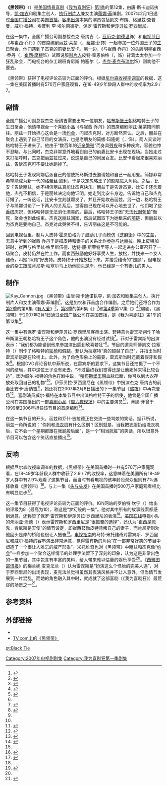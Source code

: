 {{NOT|黑色領結}}
{{noteTA
|G1=TV
|G2=Show
|T=zh-cn:黑领带; zh-tw:黑領帶; zh-hk:黑領帶;
|1=zh-cn:我为喜剧狂; zh-tw:超級製作人; zh-hk:娛樂揸Fit人;
|2=zh-hk:珍·嘉露絲姬;zh-cn=简·科拉克斯基;
}}
{{Infobox television episode
|Title         = 黑领带
|Series        = [[我为喜剧狂|我为喜剧狂]]
|Season        = 1
|Episode       = 12
|Airdate       = {{Start date|2007|02|01}}
|Production    = 112
|Writer        = [[凯·加农|凯·加农]]<br>[[蒂娜·菲|蒂娜·菲]]
|Director      = {{link-en|唐·斯卡迪诺|Don Scardino}}
|Guests        =
*凯文·布朗（{{lang|en|Kevin Brown}}）饰达特·康·斯莱特里（{{lang|en|Dot Com Slattery}}）
*格里兹·查普曼（{{lang|en|Grizz Chapman}}）饰格里兹·格里斯伍德（{{lang|en|Grizz Griswold}}）
*{{link-en|威尔·福特|Will Forte}}饰托马斯（{{lang|en|Tomas}}）
*{{link-en|埃普利·李·埃尔南德斯|April Lee Hernández}}饰维奇（{{lang|en|Vicki}}）
*{{link-en|保罗·雷宾斯|Paul Reubens}}饰[[哈布斯堡王朝|哈布斯堡王朝]]格哈特王子（{{lang|en|Prince Gerhardt Hapsburg}}）
*[[伊莎贝拉·罗西里尼|伊莎贝拉·罗西里尼]]饰比安卡·唐纳吉（{{lang|en|Bianca Donaghy}}）
*朗尼·罗斯（{{lang|en|Lonny Ross}}）饰乔什·吉拉德（{{lang|en|Josh Girard}}）
|Episode list  = [[我为喜剧狂_(第1季)|《我为喜剧狂》 (第1季)]]<br>[[我为喜剧狂剧集列表|我为喜剧狂剧集列表]]
|Prev          = [[头与头发|头与头发]]
|Next          = [[熬夜_(我为喜剧狂)|熬夜]]
}}

'''《黑领带》'''（{{lang-en|''Black Tie''}}）是[[美国|美国]][[情景喜剧|情景喜剧]]《[[我为喜剧狂|我为喜剧狂]]》[[我为喜剧狂_(第1季)|第1季]]的第12集，由唐·斯卡迪诺执导，[[凯·加农|凯·加农]]和剧集主创人、[[执行制片人|执行制片人]]兼女主演[[蒂娜·菲|蒂娜·菲]]编剧，2007年2月1日通过[[全国广播公司|全国广播公司]]在美国[[首演|首播]]。[[友情客串|客串出演]]本集的演员包括凯文·布朗、格里兹·查普曼、威尔·福特、埃普利·李·埃尔南德斯、保罗·雷宾斯和[[伊莎贝拉·罗西里尼|伊莎贝拉·罗西里尼]]。

在这一集中，全国广播公司副总裁杰克·唐纳吉（{{lang|en|Jack Donaghy}}，[[亚历克·鲍德温|亚历克·鲍德温]]饰）和[[电视节目|电视节目]]《{{lang|en|TGS}}与崔西·乔丹》的首席编剧丽兹·莱蒙（{{lang|en|Liz Lemon}}，[[蒂娜·菲|蒂娜·菲]]饰）一起参加一位外国王子的[[生日|生日]]聚会，他们遇到了杰克的前妻比安卡。另一边，《{{lang|en|TGS}}与崔西·乔丹》的头牌明星崔西·乔丹（{{lang|en|Tracy Jordan}}，[[崔西·摩根|崔西·摩根]]饰）试图说服[[制片人|制片人]]皮特·霍恩伯格（{{lang|en|Pete Hornberger}}，{{link-en|斯科特·安第斯|Scott Adsit}}饰）背着太太参加一个狂乱聚会，而电视台的杂工跟班肯尼斯·帕塞尔（{{lang|en|Kenneth Parcell}}，[[杰克·麦克布瑞尔|杰克·麦克布瑞尔]]饰）则劝他不要去。

《黑领带》获得了电视评论员较为正面的评价。根据[[尼尔森收视率调查|尼尔森收视率调查]]的数据，这一集在美国首播时有570万户家庭观看，在18-49岁年龄段人群中的收视率为2.9 / 7。

==剧情==
全国广播公司副总裁杰克·唐纳吉需要出席一位朋友，[[哈布斯堡王朝|哈布斯堡王朝]]格哈特王子的生日聚会，他请电视台一个[[喜剧小品|喜剧小品]]《{{lang|en|TGS}}与崔西·乔丹》的首席编剧丽兹·莱蒙陪同前往。丽兹一开始担心这会是一场[[约会|约会]]，问起杰克时，对方断然否认。之后，丽兹在聚会上遇到了自己节目的女演员，也是老朋友的简娜·玛隆妮（{{lang|en|Jenna Maroney}}，{{link-en|简·科拉克斯基|Jane Krakowski}}饰）。两人交谈时格哈特王子进来了。他由于“数百年的[[近亲繁殖|近亲繁殖]]”而身具[[残疾|残疾]]和多种疾病，容貌也惨不忍睹。与此同时，杰克非常意外地看到自己的前妻比安卡出现在现场。当她走过来打招呼时，杰克把丽兹拉过来，说这是自己的同居女友。比安卡看起来很喜欢丽兹，告诉杰克可不要让她跑掉了。

格哈特王子发现简娜后派自己的信使托马斯过去邀请她和自己一起用餐。简娜非常希望能成为新一代的[[格蕾丝·凯利|格蕾丝·凯利]]，于是决定忽略王子的缺陷进入角色。之后，比安卡告诉丽兹，她不相信丽兹真能让杰克快乐。丽兹于是告诉杰克，比安卡还念着他，杰克不相信，于是丽兹决定向他证明。她走到比安卡身边，告诉她自己和杰克订婚了。一听这话，比安卡立刻就爆发了，并且开始攻击丽兹。另一边，格哈特王子与简娜讨论了一下两人的关系后，觉得自己现在可以开心地去世了，他们喝了些[[香槟酒|香槟]]庆祝，但格哈特是无法消化酒类的。最后，格哈特王子因“无法[[代谢|代谢]][[葡萄|葡萄]]”而死，聚会也到此结束。杰克送丽兹回家，然后试图取下为她租来的[[项链|项链]]，但丽兹以为杰克是要吻自己。杰克对此哭笑不得，告诉丽兹这是不可能的。

回到电视台里，制片人皮特·霍恩伯格为了鼓励儿子而模仿《[[芝麻街|芝麻街]]》中的[[艾蒙|艾蒙]]，无意中听到的崔西·乔丹于是把皮特和妻子的关系比作[[参孙|参孙]]与[[达丽拉|达丽拉]]。晚上皮特加班时，崔西与格里兹·格里斯伍德、达特·康·斯莱特里等人一起走进办公室召开了一场聚会。皮特仍然在忙工作，而崔西鼓励他好好享受人生，放松，并找来一个女人维奇，叫她“照顾”好皮特。皮特终于开始放松下来，并接受维奇的“照顾”，但电视台的杂工跟班肯尼斯·帕塞尔马上劝他回头是岸，他已经是一个有妻儿的男人。

==制作==
[[File:Kay_Cannon.jpg|thumb]]
《黑领带》由唐·斯卡迪诺执导，凯·加农和剧集主创人、执行制片人和女主演蒂娜·菲编剧<ref name="varietyrural">{{cite web |url=http://www.screenrush.co.uk/television/television-813/season-2600/ |title=30 Rock: Episodes |publisher=Screenrush (AlloCiné) |accessdate=2013-07-28 |location=London |archiveurl=https://web.archive.org/web/20120730001543/http://www.screenrush.co.uk/television/television-813/season-2600/ |archivedate=2012-07-30 |deadurl=no }}</ref>。这是加农和菲首度合作编剧，之后她们还将合作为[[我为喜剧狂_(第2季)|第2季]]的第6集《[[有人爱|有人爱]]》<ref>{{cite web |url=http://www.screenrush.co.uk/television/television-813/season-5594/ |title=30 Rock: Episodes |publisher=Screenrush (AlloCiné) |accessdate=2013-08-03 |location=London |archiveurl=https://web.archive.org/web/20120730001603/http://www.screenrush.co.uk/television/television-813/season-5594/ |archivedate=2012-07-30 |deadurl=no }}</ref>，[[我为喜剧狂_(第3季)|第3季]]的第6集《{{link-en|圣诞特辑 (我为喜剧狂)|Christmas Special (30 Rock)|圣诞特辑}}》<ref>{{cite web |url=http://www.screenrush.co.uk/television/television-813/season-6769/ |title=30 Rock: Episodes |publisher=Screenrush (AlloCiné) |accessdate=2013-08-03 |location=London |archiveurl=https://web.archive.org/web/20120730001610/http://www.screenrush.co.uk/television/television-813/season-6769/ |archivedate=2012-07-30 |deadurl=no }}</ref>和[[我为喜剧狂_(第4季)|第4季]]第17集《{{link-en|李·马文对德瑞克·基特|Lee Marvin vs. Derek Jeter}}》<ref>{{cite web |url=http://www.screenrush.co.uk/television/television-813/season-12361/ |title=30 Rock: Episodes |publisher=Screenrush (AlloCiné) |accessdate=2013-08-03 |location=London |archiveurl=https://web.archive.org/web/20100926225406/http://www.screenrush.co.uk/television/television-813/season-12361/ |archivedate=2010-09-26 |deadurl=no }}</ref><ref>{{cite web |url=http://tv.yahoo.com/30-rock/show/lee-marvin-vs-derek-jeter/episode/234634/castcrew;_ylt=AkyeTxhtPTOULbrAm3VFWNOxo9EF |title=30 Rock — Lee Marvin vs. Derek Jeter |accessdate=2012-10-26 |publisher=Yahoo! TV |archiveurl=https://web.archive.org/web/20121026135717/http://tv.yahoo.com/30-rock/show/lee-marvin-vs-derek-jeter/episode/234634/castcrew |archivedate=2012-10-26 |deadurl=yes }}</ref>编剧。《黑领带》于2007年2月1日通过全国广播公司在美国首播，是《我为喜剧狂》第1季的第12集<ref name="varietyrural" />。

这一集中有保罗·雷宾斯和伊莎贝拉·罗西里尼客串出演。菲特意为雷宾斯创作了哈布斯堡王朝格哈特王子这个角色，他的出演没有经过试镜<ref>{{cite news|first=Sandy|last=Cohen|url=http://www.washingtonpost.com/wp-dyn/content/article/2007/06/19/AR2007061901103.html |title=Paul Reubens and Pee-Wee Herman Are Back|accessdate=2013-08-03 |date=2007-06-19|agency=Associated Press|work=The Washington Post}}</ref>。菲对于雷宾斯的出演表示：“我们都为能请到他来参加演出感到欣喜若狂”<ref name="Commentary">{{cite video | people=Tina Fey|date=2007|title=30 Rock: Season 1: "Black Tie"|format=Audio commentary |medium=CD|publisher=Universal Studios Home Entertainment}}</ref>。节目的道具师傅凯文·拉塞特（{{lang|en|Kevin Lasit}}）制作了格哈特的[[轮椅|轮椅]]和假腿。菲认为拉塞特“真的超越了自己”，并指出当时雷宾斯是跪在轮椅上。此外，为了角色形象上的需要，雷宾斯当时还戴着假牙和假发<ref name="Commentary" />。根据DVD评论音轨中菲所说，在雷宾斯的要求下，这集节目还拍摄了一个不同的结局，其中这位王子没有死去。“不过最终我们觉得还是让他死掉来得比较合适”，因为威尔·福特的角色在剧中说，“[[哈布斯堡王朝|哈布斯堡王朝]]血脉已断，你可以到大衣存放处取回自己的礼物”<ref name="Commentary" />。伊莎贝拉·罗西里尼在《黑领带》中扮演杰克·唐纳吉的前妻比安卡·唐纳吉<ref>{{cite news |first=Henry |last=Goldblatt |url=http://www.ew.com/ew/article/0,,20054076,00.html |title=30 Rock: Season 1 DVD Review |accessdate=2013-08-03 |date=2007-08-31 |work=Entertainment Weekly |archiveurl=https://web.archive.org/web/20130130225644/http://www.ew.com/ew/article/0%2C%2C20054076%2C00.html |archivedate=2013-01-30 |deadurl=no }}</ref>，她还将在2007年2月8日播出的下一集节目《[[熬夜_(我为喜剧狂)|熬夜]]》中再次登场<ref>{{cite journal|first=Amy|last=Amatangelo|title=Television watch this|date=2007-02-04|work=Boston Herald}}</ref>。喜剧演员威尔·福特在本集节目中出演格哈特王子的信使，他曾是全国广播公司在美国播出的一部[[喜剧小品|喜剧小品]]《[[周六夜现场|周六夜现场]]》中的主要演员<ref name="tv guide">{{cite news |first=Matt |last=Mitovich |url=http://www.tvguide.com/tvshows/30-rock/episode-12-season-1/281135 |title=February 1, 2007: "It Feels Good to Laugh" |accessdate=2013-08-03 |date=2007-02-01 |work=TV Guide |archiveurl=https://web.archive.org/web/20121019174231/http://www.tvguide.com/tvshows/30-rock/episode-12-season-1/281135 |archivedate=2012-10-19 |deadurl=yes }}</ref>，蒂娜·菲曾于1999至2006年担任该节目的首席编剧<ref>{{cite news |first=Christopher |last=Goodwin |url=http://www.theguardian.com/lifeandstyle/2008/may/11/women.television |title=And funny with it |accessdate=2013-08-03 |date=2008-05-11 |work=The Guardian |archiveurl=https://web.archive.org/web/20130731114841/http://www.theguardian.com/lifeandstyle/2008/may/11/women.television |archivedate=2013-07-31 |deadurl=no }}</ref>。

在这一集节目的开头，丽兹和乔什·吉拉德正在交流一些骂娘的笑话。据菲所说，丽兹一角所说的：“你妈和[[洗衣机|洗衣机]]有什么区别？区别就是，当我把衣服扔给洗衣机后，它不会一个星期都跟在我屁股后面”，是一个“相当肮脏”的笑话，所以很意外节目可以包含这个笑话直接播出<ref name="Commentary" />。

==反响==
{{Quote box
 | quote  = “《黑领带》堪称《我为喜剧狂》出色表现的一个典范。其中结合了完全荒谬但又真实可信的人物和故事，让你不断地发出欢笑。再加上几个爆笑的客串演出，观众又看到了一集优秀的节目。”
 | source = [[IGN|IGN]]网站，罗伯特·坎宁<ref name="ign">{{cite news |first=Robert |last=Canning |url=http://www.ign.com/articles/2007/02/02/30-rock-black-tie-review |title=30 Rock: "Black Tie" Review |accessdate=2013-08-03 |date=2007-02-02 |publisher=IGN |archiveurl=https://web.archive.org/web/20120612021050/http://tv.ign.com/articles/760/760825p1.html |archivedate=2012-06-12 |deadurl=no }}</ref>
 | width = 195px
 | align = right
}}

根据尼尔森收视率调查的数据，《黑领带》在美国首播时一共有570万户家庭观看，在18-49岁年龄段人群中收获了2.9 / 7的收视率，这意味着在美国所有18-49岁人群中有2.9%观看了这集节目，而当时有看电视的该年龄段观众里则有7%选择收看《黑领带》<ref>{{cite web|url=http://www.thefutoncritic.com/news.aspx?id=20070206nbc01 |title=NBC Ratings Results For The Week Of Jan. 29 - Feb.4|accessdate=2013-08-03 |date=2007-02-06|publisher=The Futon Critic}}</ref>。与上一集《[[头与头发|头与头发]]》在美国首播时500万户家庭观看相比有明显进步<ref>{{cite web|url=http://www.thefutoncritic.com/news.aspx?id=20070123nbc02|title=The Top-Rated 'Golden Globes' Telcast In Three Years Pace NBC's Week Of Jan. 15-21|accessdate=2013-08-03 |date=2007-01-23|publisher=The Futon Critic}}</ref>。

这一集节目获得了电视评论员较为正面的评价。IGN网站的罗伯特·坎宁（{{lang|en|Robert Canning}}）给出的评级为8（最高为10），称这是“梦幻般的一集”。他对其中所有的故事线索都感到满意，还称赞了保罗·雷宾斯和伊莎贝拉·罗西里尼的表演<ref name="ign" />。[[美国在线|美国在线]]电视小队的朱丽亚·沃德（{{lang|en|Julia Ward}}）表示雷宾斯和罗西里尼是“很振奋的选择”，还认为“崔西是魔鬼，肯尼斯是天使”的情节设定，即崔西鼓励皮特背叛自己的妻子，而肯尼斯则劝他回头是岸的桥段也很让人振奋<ref>{{cite news |first=Julia |last=Ward |url=http://www.aoltv.com/2007/02/02/30-rock-black-tie/ |title=30 Rock: Black Tie |accessdate=2013-08-03 |date=2007-02-02 |publisher=TV Squad |archiveurl=https://web.archive.org/web/20120603122813/http://www.aoltv.com/2007/02/02/30-rock-black-tie/ |archivedate=2012-06-03 |deadurl=no }}</ref>。[[电视指南_(美国杂志)|电视指南]]的马特·米托维奇对雷宾斯、罗西里尼和威尔·福特的客串演出非常满意，觉得雷宾斯的角色“在一部非常好笑的节目中塑造了一个很让人难忘的威严形象”。米托维奇也对《黑领带》中丽兹和杰克像“[[约会|约会]]”一样参加一个聚会这样情节的处理手法留下了深刻的印象，认为这是非常出色的一集节目，其中包含有丰富的笑料，给人带来难以估量的娱乐享受<ref name="tv guide" />。《[[西雅图邮讯报|西雅图邮讯报]]》的梅兰妮·麦克法兰（{{lang|en|Melanie McFarland}}）认为雷宾斯是“扮演这么个怪胎的完美人选”，对于罗西里尼的出场表现，麦克法兰觉得虽然其表演风格并不让人意外，但当情节发展到一片混乱，而她的角色融入其中时，就成就了这部喜剧（《我为喜剧狂》）最荒谬的场景之一<ref>{{cite journal|first=Melanie|last=McFarland|title=The Real Joke Is On Comics' Critic|date=2007-02-01|work=Seattle Post-Intelligencer |page=C1}}</ref>。

==参考资料==
{{reflist|2}}

== 外部链接 ==
*{{imdb episode|0909393}}
*[http://www.tv.com/shows/30-rock/black-tie-937428/ TV.com上的《黑领带》]

{{30 Rock Season One}}
{{portal bar|电视剧|美国}}
[[Category:2007年电视剧剧集|Category:2007年电视剧剧集]]
[[Category:我为喜剧狂第一季剧集|Category:我为喜剧狂第一季剧集]]

[[pt:Black_Tie|pt:Black Tie]]
{{Good article}}